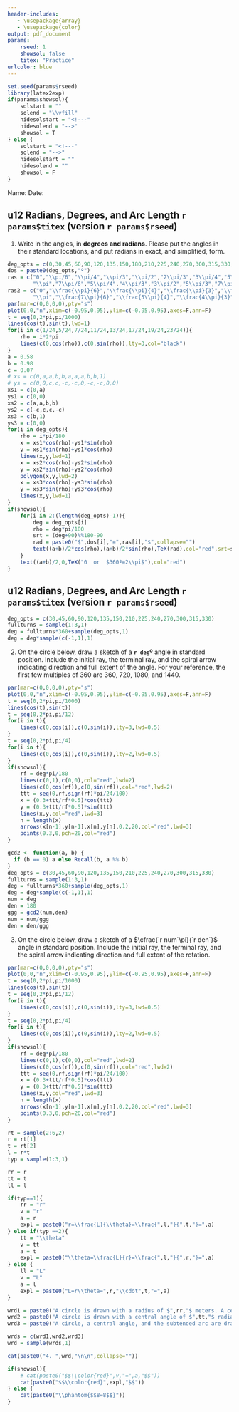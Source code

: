 ```yaml
---
header-includes:
   - \usepackage{array}
   - \usepackage{color}
output: pdf_document
params:
    rseed: 1
    showsol: false
    titex: "Practice"
urlcolor: blue
---
```



```r
set.seed(params$rseed)
library(latex2exp)
if(params$showsol){
    solstart = ""
    solend = "\\vfill"
    hidesolstart = "<!---"
    hidesolend = "-->"
    showsol = T
} else {
    solstart = "<!---"
    solend = "-->"
    hidesolstart = ""
    hidesolend = ""
    showsol = F
}
```

Name: \hspace{4in} Date: \hfill \vspace{3pt} \hrule

## u12 Radians, Degrees, and Arc Length  `r params$titex` (version `r params$rseed`)


1. Write in the angles, in **degrees and radians**. Please put the angles in their standard locations, and put radians in exact, and simplified, form.

\vfill

```r
deg_opts = c(0,30,45,60,90,120,135,150,180,210,225,240,270,300,315,330,360)
dos = paste0(deg_opts,"º")
ras = c("0","\\pi/6","\\pi/4","\\pi/3","\\pi/2","2\\pi/3","3\\pi/4","5\\pi/6",
        "\\pi","7\\pi/6","5\\pi/4","4\\pi/3","3\\pi/2","5\\pi/3","7\\pi/4","11\\pi/6","2\\pi")
ras2 = c("0","\\frac{\\pi}{6}","\\frac{\\pi}{4}","\\frac{\\pi}{3}","\\frac{\\pi}{2}","\\frac{2\\pi}{3}","\\frac{3\\pi}{4}","\\frac{5\\pi}{6}",
        "\\pi","\\frac{7\\pi}{6}","\\frac{5\\pi}{4}","\\frac{4\\pi}{3}","\\frac{3\\pi}{2}","\\frac{5\\pi}{3}","\\frac{7\\pi}{4}","\\frac{11\\pi}{6}","2\\pi")
par(mar=c(0,0,0,0),pty="s")
plot(0,0,"n",xlim=c(-0.95,0.95),ylim=c(-0.95,0.95),axes=F,ann=F)
t = seq(0,2*pi,pi/1000)
lines(cos(t),sin(t),lwd=1)
for(i in c(1/24,5/24,7/24,11/24,13/24,17/24,19/24,23/24)){
    rho = i*2*pi
    lines(c(0,cos(rho)),c(0,sin(rho)),lty=3,col="black")
}
a = 0.58
b = 0.98
c = 0.07
# xs = c(0,a,a,b,b,a,a,a,b,b,1)
# ys = c(0,0,c,c,-c,-c,0,-c,-c,0,0)
xs1 = c(0,a)
ys1 = c(0,0)
xs2 = c(a,a,b,b)
ys2 = c(-c,c,c,-c)
xs3 = c(b,1)
ys3 = c(0,0)
for(i in deg_opts){
    rho = i*pi/180
    x = xs1*cos(rho)-ys1*sin(rho)
    y = xs1*sin(rho)+ys1*cos(rho)
    lines(x,y,lwd=1)
    x = xs2*cos(rho)-ys2*sin(rho)
    y = xs2*sin(rho)+ys2*cos(rho)
    polygon(x,y,lwd=2)
    x = xs3*cos(rho)-ys3*sin(rho)
    y = xs3*sin(rho)+ys3*cos(rho)
    lines(x,y,lwd=1)
}
if(showsol){
    for(i in 2:(length(deg_opts)-1)){
        deg = deg_opts[i]
        rho = deg*pi/180
        srt = (deg+90)%%180-90
        rad = paste0("$",dos[i],"=",ras[i],"$",collapse="")
        text((a+b)/2*cos(rho),(a+b)/2*sin(rho),TeX(rad),col="red",srt=srt)
    }
    text((a+b)/2,0,TeX("0  or  $360º=2\\pi$"),col="red")
}

```

\vfill

\newpage


## u12 Radians, Degrees, and Arc Length  `r params$titex` (version `r params$rseed`)

```r
deg_opts = c(30,45,60,90,120,135,150,210,225,240,270,300,315,330)
fullturns = sample(1:3,1)
deg = fullturns*360+sample(deg_opts,1)
deg = deg*sample(c(-1,1),1)
```

2. On the circle below, draw a sketch of a **`r deg`º** angle in standard position. Include the initial ray, the terminal ray, and the spiral arrow indicating direction and full extent of the angle. For your reference, the first few multiples of 360 are 360, 720, 1080, and 1440.

```r
par(mar=c(0,0,0,0),pty="s")
plot(0,0,"n",xlim=c(-0.95,0.95),ylim=c(-0.95,0.95),axes=F,ann=F)
t = seq(0,2*pi,pi/1000)
lines(cos(t),sin(t))
t = seq(0,2*pi,pi/12)
for(i in t){
    lines(c(0,cos(i)),c(0,sin(i)),lty=3,lwd=0.5)
}
t = seq(0,2*pi,pi/4)
for(i in t){
    lines(c(0,cos(i)),c(0,sin(i)),lty=2,lwd=0.5)
}
if(showsol){
    rf = deg*pi/180
    lines(c(0,1),c(0,0),col="red",lwd=2)
    lines(c(0,cos(rf)),c(0,sin(rf)),col="red",lwd=2)
    ttt = seq(0,rf,sign(rf)*pi/24/100)
    x = (0.3+ttt/rf*0.5)*cos(ttt)
    y = (0.3+ttt/rf*0.5)*sin(ttt)
    lines(x,y,col="red",lwd=3)
    n = length(x)
    arrows(x[n-1],y[n-1],x[n],y[n],0.2,20,col="red",lwd=3)
    points(0.3,0,pch=20,col="red")
}
```




```r

gcd2 <- function(a, b) {
  if (b == 0) a else Recall(b, a %% b)
}
deg_opts = c(30,45,60,90,120,135,150,210,225,240,270,300,315,330)
fullturns = sample(1:3,1)
deg = fullturns*360+sample(deg_opts,1)
deg = deg*sample(c(-1,1),1)
num = deg
den = 180
ggg = gcd2(num,den)
num = num/ggg
den = den/ggg

```


3. On the circle below, draw a sketch of a $\cfrac{`r num`\pi}{`r den`}$ angle in standard position. Include the initial ray, the terminal ray, and the spiral arrow indicating direction and full extent of the rotation.

```r
par(mar=c(0,0,0,0),pty="s")
plot(0,0,"n",xlim=c(-0.95,0.95),ylim=c(-0.95,0.95),axes=F,ann=F)
t = seq(0,2*pi,pi/1000)
lines(cos(t),sin(t))
t = seq(0,2*pi,pi/12)
for(i in t){
    lines(c(0,cos(i)),c(0,sin(i)),lty=3,lwd=0.5)
}
t = seq(0,2*pi,pi/4)
for(i in t){
    lines(c(0,cos(i)),c(0,sin(i)),lty=2,lwd=0.5)
}
if(showsol){
    rf = deg*pi/180
    lines(c(0,1),c(0,0),col="red",lwd=2)
    lines(c(0,cos(rf)),c(0,sin(rf)),col="red",lwd=2)
    ttt = seq(0,rf,sign(rf)*pi/24/100)
    x = (0.3+ttt/rf*0.5)*cos(ttt)
    y = (0.3+ttt/rf*0.5)*sin(ttt)
    lines(x,y,col="red",lwd=3)
    n = length(x)
    arrows(x[n-1],y[n-1],x[n],y[n],0.2,20,col="red",lwd=3)
    points(0.3,0,pch=20,col="red")
}
```



```r
rt = sample(2:6,2)
r = rt[1]
t = rt[2]
l = r*t
typ = sample(1:3,1)

rr = r
tt = t
ll = l

if(typ==1){
    rr = "r"
    v = "r"
    a = r
    expl = paste0("r=\\frac{L}{\\theta}=\\frac{",l,"}{",t,"}=",a)
} else if(typ ==2){
    tt = "\\theta"
    v = tt
    a = t
    expl = paste0("\\theta=\\frac{L}{r}=\\frac{",l,"}{",r,"}=",a)
} else {
    ll = "L"
    v = "L"
    a = l
    expl = paste0("L=r\\theta=",r,"\\cdot",t,"=",a)
}

wrd1 = paste0("A circle is drawn with a radius of $",rr,"$ meters. A central angle of $",tt,"$ radians is drawn, subtending an arc of length $",ll,"$ meters. Find $",v,"$.")
wrd2 = paste0("A circle is drawn with a central angle of $",tt,"$ radians. The radius is $",rr,"$ meters and the subtended arc length is $",ll,"$ meters. Find $",v,"$.")
wrd3 = paste0("A circle, a central angle, and the subtended arc are drawn. The arc length is $",ll,"$ meters. The central angle is $",tt,"$ radians. The radius is $",rr,"$ meters. Find $",v,"$.")

wrds = c(wrd1,wrd2,wrd3)
wrd = sample(wrds,1)

cat(paste0("4. ",wrd,"\n\n",collapse=""))
```


\vfill

```r
if(showsol){
    # cat(paste0("$$\\color{red}",v,"=",a,"$$"))
    cat(paste0("$$\\color{red}",expl,"$$"))
} else {
    cat(paste0("\\phantom{$$8=8$$}"))
}
```

\vfill
